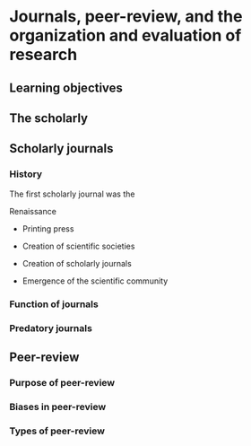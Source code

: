 # Journals, peer-review, and the organization and evaluation of research

## Learning objectives

## The scholarly 

## Scholarly journals

### History

The first scholarly journal was the

Renaissance

-   Printing press

-   Creation of scientific societies

-   Creation of scholarly journals

-   Emergence of the scientific community

### Function of journals

### Predatory journals

## Peer-review

### Purpose of peer-review

### Biases in peer-review

### Types of peer-review
